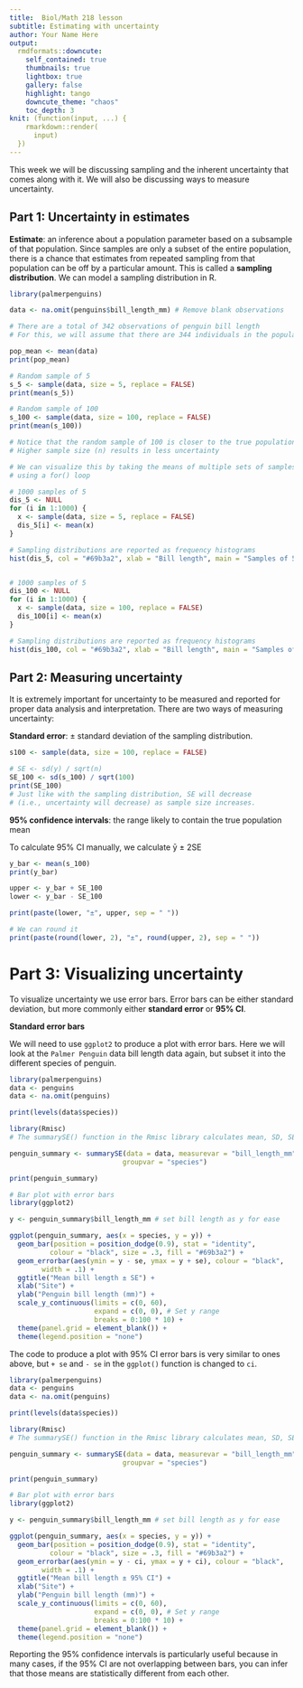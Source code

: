 ```yaml
---
title:  Biol/Math 218 lesson
subtitle: Estimating with uncertainty
author: Your Name Here
output:
  rmdformats::downcute:
    self_contained: true
    thumbnails: true
    lightbox: true
    gallery: false
    highlight: tango
    downcute_theme: "chaos"
    toc_depth: 3
knit: (function(input, ...) {
    rmarkdown::render(
      input)
  })
---
```


This week we will be discussing sampling and the inherent uncertainty that
comes along with it. We will also be discussing ways to measure uncertainty.

## Part 1: Uncertainty in estimates

**Estimate**: an inference about a population parameter based on a subsample of that
population. Since samples are only a subset of the entire population, there is a 
chance that estimates from repeated sampling from that population can be off by
a particular amount. This is called a **sampling distribution**. We can model a
sampling distribution in R. 


```r

library(palmerpenguins)

data <- na.omit(penguins$bill_length_mm) # Remove blank observations

# There are a total of 342 observations of penguin bill length
# For this, we will assume that there are 344 individuals in the population

pop_mean <- mean(data)
print(pop_mean)

# Random sample of 5
s_5 <- sample(data, size = 5, replace = FALSE)
print(mean(s_5))

# Random sample of 100
s_100 <- sample(data, size = 100, replace = FALSE)
print(mean(s_100))

# Notice that the random sample of 100 is closer to the true population mean.
# Higher sample size (n) results in less uncertainty

# We can visualize this by taking the means of multiple sets of samples
# using a for() loop

# 1000 samples of 5
dis_5 <- NULL
for (i in 1:1000) {
  x <- sample(data, size = 5, replace = FALSE)
  dis_5[i] <- mean(x)
}

# Sampling distributions are reported as frequency histograms
hist(dis_5, col = "#69b3a2", xlab = "Bill length", main = "Samples of 5")


# 1000 samples of 5
dis_100 <- NULL
for (i in 1:1000) {
  x <- sample(data, size = 100, replace = FALSE)
  dis_100[i] <- mean(x)
}

# Sampling distributions are reported as frequency histograms
hist(dis_100, col = "#69b3a2", xlab = "Bill length", main = "Samples of 100")
```


## Part 2: Measuring uncertainty

It is extremely important for uncertainty to be measured and reported for proper 
data analysis and interpretation. There are two ways of measuring uncertainty:

**Standard error**: ± standard deviation of the sampling distribution.

```r
s100 <- sample(data, size = 100, replace = FALSE)

# SE <- sd(y) / sqrt(n)
SE_100 <- sd(s_100) / sqrt(100)
print(SE_100)
# Just like with the sampling distribution, SE will decrease
# (i.e., uncertainty will decrease) as sample size increases.
```

**95% confidence intervals**: the range likely to contain the true population mean

To calculate 95% CI manually, we calculate ȳ ± 2SE

```r
y_bar <- mean(s_100)
print(y_bar)

upper <- y_bar + SE_100
lower <- y_bar - SE_100

print(paste(lower, "±", upper, sep = " "))

# We can round it
print(paste(round(lower, 2), "±", round(upper, 2), sep = " "))
```


# Part 3: Visualizing uncertainty

To visualize uncertainty we use error bars. Error bars can be either standard
deviation, but more commonly either **standard error** or **95% CI**.

**Standard error bars**

We will need to use `ggplot2` to produce a plot with error bars. Here we will
look at the `Palmer Penguin` data bill length data again, but subset it into the
different species of penguin.

```r
library(palmerpenguins)
data <- penguins
data <- na.omit(penguins)

print(levels(data$species))

library(Rmisc)
# The summarySE() function in the Rmisc library calculates mean, SD, SE, and CI

penguin_summary <- summarySE(data = data, measurevar = "bill_length_mm",
                            groupvar = "species")

print(penguin_summary)

# Bar plot with error bars
library(ggplot2)

y <- penguin_summary$bill_length_mm # set bill length as y for ease

ggplot(penguin_summary, aes(x = species, y = y)) +
  geom_bar(position = position_dodge(0.9), stat = "identity",
          colour = "black", size = .3, fill = "#69b3a2") +
  geom_errorbar(aes(ymin = y - se, ymax = y + se), colour = "black",
        width = .1) +
  ggtitle("Mean bill length ± SE") +
  xlab("Site") +
  ylab("Penguin bill length (mm)") +
  scale_y_continuous(limits = c(0, 60),
                     expand = c(0, 0), # Set y range
                     breaks = 0:100 * 10) +
  theme(panel.grid = element_blank()) +
  theme(legend.position = "none")
```

The code to produce a plot with 95% CI error bars is very similar to ones above, 
but `+ se` and `- se` in the `ggplot()` function is changed to `ci`.

```r
library(palmerpenguins)
data <- penguins
data <- na.omit(penguins)

print(levels(data$species))

library(Rmisc)
# The summarySE() function in the Rmisc library calculates mean, SD, SE, and CI

penguin_summary <- summarySE(data = data, measurevar = "bill_length_mm",
                            groupvar = "species")

print(penguin_summary)

# Bar plot with error bars
library(ggplot2)

y <- penguin_summary$bill_length_mm # set bill length as y for ease

ggplot(penguin_summary, aes(x = species, y = y)) +
  geom_bar(position = position_dodge(0.9), stat = "identity",
          colour = "black", size = .3, fill = "#69b3a2") +
  geom_errorbar(aes(ymin = y - ci, ymax = y + ci), colour = "black",
        width = .1) +
  ggtitle("Mean bill length ± 95% CI") +
  xlab("Site") +
  ylab("Penguin bill length (mm)") +
  scale_y_continuous(limits = c(0, 60),
                     expand = c(0, 0), # Set y range
                     breaks = 0:100 * 10) +
  theme(panel.grid = element_blank()) +
  theme(legend.position = "none")
```

Reporting the 95% confidence intervals is particularly useful because in many cases,
if the 95% CI are not overlapping between bars, you can infer that those means
are statistically different from each other. 

